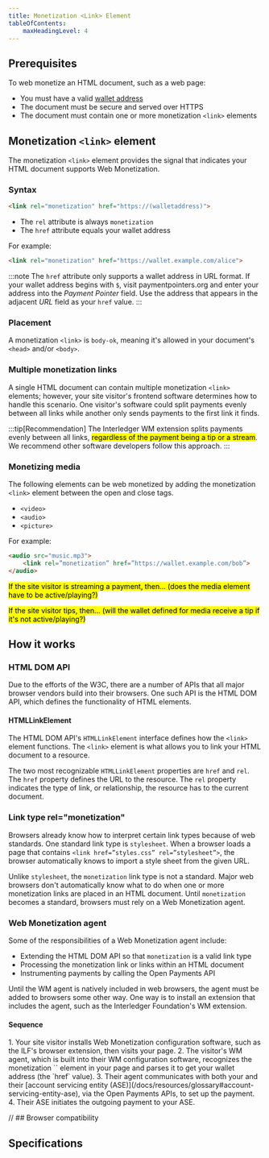 ```yaml
---
title: Monetization <Link> Element
tableOfContents:
    maxHeadingLevel: 4
---
```



## Prerequisites

To web monetize an HTML document, such as a web page:
* You must have a valid [wallet address](/docs/wallet-address/wallets)
* The document must be secure and served over HTTPS
* The document must contain one or more monetization `<link>` elements

## Monetization `<link>` element

The monetization `<link>` element provides the signal that indicates your HTML document supports Web Monetization.

### Syntax

```html
<link rel="monetization" href="https://(walletaddress)">
```

* The `rel` attribute is always `monetization`
* The `href` attribute equals your wallet address

For example:

```html
<link rel="monetization" href="https://wallet.example.com/alice">
```

:::note
The `href` attribute only supports a wallet address in URL format. If your wallet address begins with `$`, visit <LinkOut href='https://paymentpointers.org/'>paymentpointers.org</LinkOut> and enter your address into the _Payment Pointer_ field. Use the address that appears in the adjacent _URL_ field as your `href` value.
:::

### Placement

A monetization `<link>` is `body-ok`, meaning it's allowed in your document's `<head>` and/or `<body>`.

### Multiple monetization links

A single HTML document can contain multiple monetization `<link>` elements; however, your site visitor's frontend software determines how to handle this scenario. One visitor's software could split payments evenly between all links while another only sends payments to the first link it finds. 
















:::tip[Recommendation]
The Interledger WM extension splits payments evenly between all links, <mark>regardless of the payment being a tip or a stream</mark>. We recommend other software developers follow this approach.
:::

### Monetizing media 

The following elements can be web monetized by adding the monetization `<link>` element between the open and close tags.

* `<video>`
* `<audio>`
* `<picture>`

For example:

```html
<audio src="music.mp3">
    <link rel=”monetization” href=”https://wallet.example.com/bob”>
</audio>
```

<p><mark>If the site visitor is streaming a payment, then… (does the media element have to be active/playing?)</mark></p>

<p><mark>If the site visitor tips, then… (will the wallet defined for media receive a tip if it's not active/playing?)</mark></p>

## How it works

### HTML DOM API

Due to the efforts of the <LinkOut href="https://www.w3.org/">W3C</LinkOut>, there are a number of APIs that all major browser vendors build into their browsers. One such API is the <LinkOut href="https://developer.mozilla.org/en-US/docs/Web/API/HTML_DOM_API">HTML DOM API</LinkOut>, which defines the functionality of HTML elements.

#### HTMLLinkElement

The HTML DOM API's `HTMLLinkElement` interface defines how the `<link>` element functions. The `<link>` element is what allows you to link your HTML document to a resource. 

The two most recognizable `HTMLLinkElement` properties are `href` and `rel`. The `href` property defines the URL to the resource. The `rel` property indicates the type of link, or relationship, the resource has to the current document.

### Link type rel="monetization"

Browsers already know how to interpret certain link types because of web standards. One standard link type is `stylesheet`. When a browser loads a page that contains `<link href=”styles.css” rel=”stylesheet”>`, the browser automatically knows to import a style sheet from the given URL.

Unlike `stylesheet`, the `monetization` link type is not a standard. Major web browsers don't automatically know what to do when one or more monetization links are placed in an HTML document. Until `monetization` becomes a standard, browsers must rely on a Web Monetization agent.

### Web Monetization agent

Some of the responsibilities of a Web Monetization agent include:

* Extending the HTML DOM API so that `monetization` is a valid link type
* Processing the monetization link or links within an HTML document
* Instrumenting payments by calling the Open Payments API

Until the WM agent is natively included in web browsers, the agent must be added to browsers some other way. One way is to install an extension that includes the agent, such as the Interledger Foundation's WM extension.

#### Sequence

<Steps>
1. Your site visitor installs Web Monetization configuration software, such as the ILF's browser extension, then visits your page.
2. The visitor's WM agent, which is built into their WM configuration software, recognizes the monetization `<link>` element in your page and parses it to get your wallet address (the `href` value).
3. Their agent communicates with both your and their [account servicing entity (ASE)](/docs/resources/glossary#account-servicing-entity-ase), via the Open Payments APIs, to set up the payment.
4. Their ASE initiates the outgoing payment to your ASE.
</Steps>

<Hidden>

// ## Browser compatibility

<BrowserCompat json={data} />

</Hidden>

## Specifications

<Specification anchor='link-type-monetization' />